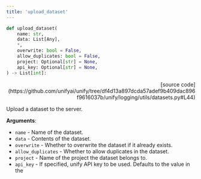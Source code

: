 ```yaml
---
title: 'upload_dataset'
---
```


```python
def upload_dataset(
    name: str,
    data: List[Any],
    *,
    overwrite: bool = False,
    allow_duplicates: bool = False,
    project: Optional[str] = None,
    api_key: Optional[str] = None,
) -> List[int]:
```

<p align="right">[source code](https://github.com/unifyai/unify/tree/df4d13a897dcda57adef9b409dac896f9616037b/unify/logging/utils/datasets.py#L44)</p>

Upload a dataset to the server.

**Arguments**:

- `name` - Name of the dataset.
- `data` - Contents of the dataset.
- `overwrite` - Whether to overwrite the dataset if it already exists.
- `allow_duplicates` - Whether to allow duplicates in the dataset.
- `project` - Name of the project the dataset belongs to.
- `api_key` - If specified, unify API key to be used. Defaults to the value in the